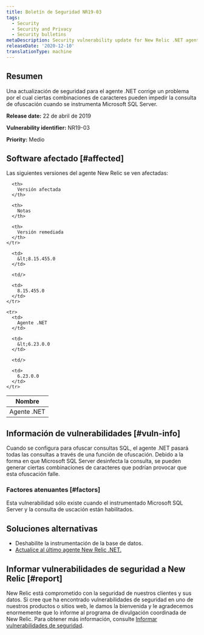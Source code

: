 ```yaml
---
title: Boletín de Seguridad NR19-03
tags:
  - Security
  - Security and Privacy
  - Security bulletins
metaDescription: Security vulnerability update for New Relic .NET agent.
releaseDate: '2020-12-10'
translationType: machine
---
```


## Resumen

Una actualización de seguridad para el agente .NET corrige un problema por el cual ciertas combinaciones de caracteres pueden impedir la consulta de ofuscación cuando se instrumenta Microsoft SQL Server.

<DoNotTranslate>**Release date:**</DoNotTranslate> 22 de abril de 2019

<DoNotTranslate>**Vulnerability identifier:**</DoNotTranslate> NR19-03

<DoNotTranslate>**Priority:**</DoNotTranslate> Medio

## Software afectado [#affected]

Las siguientes versiones del agente New Relic se ven afectadas:

<table>
  <thead>
    <tr>
      <th>
        Nombre
      </th>

      <th>
        Versión afectada
      </th>

      <th>
        Notas
      </th>

      <th>
        Versión remediada
      </th>
    </tr>
  </thead>

  <tbody>
    <tr>
      <td>
        Agente .NET
      </td>

      <td>
        &lt;8.15.455.0
      </td>

      <td/>

      <td>
        8.15.455.0
      </td>
    </tr>

    <tr>
      <td>
        Agente .NET
      </td>

      <td>
        &lt;6.23.0.0
      </td>

      <td/>

      <td>
        6.23.0.0
      </td>
    </tr>
  </tbody>
</table>

## Información de vulnerabilidades [#vuln-info]

Cuando se configura para ofuscar consultas SQL, el agente .NET pasará todas las consultas a través de una función de ofuscación. Debido a la forma en que Microsoft SQL Server desinfecta la consulta, se pueden generar ciertas combinaciones de caracteres que podrían provocar que esta ofuscación falle.

### Factores atenuantes [#factors]

Esta vulnerabilidad sólo existe cuando el instrumentado Microsoft SQL Server y la consulta de uscación están habilitados.

## Soluciones alternativas

* Deshabilite la instrumentación de la base de datos.
* [Actualice al último agente New Relic .NET.](/docs/agents/net-agent/installation/update-net-agent)

## Informar vulnerabilidades de seguridad a New Relic [#report]

New Relic está comprometido con la seguridad de nuestros clientes y sus datos. Si cree que ha encontrado vulnerabilidades de seguridad en uno de nuestros productos o sitios web, le damos la bienvenida y le agradecemos enormemente que lo informe al programa de divulgación coordinada de New Relic. Para obtener más información, consulte [Informar vulnerabilidades de seguridad](/docs/security/new-relic-security/data-privacy/reporting-security-vulnerabilities).